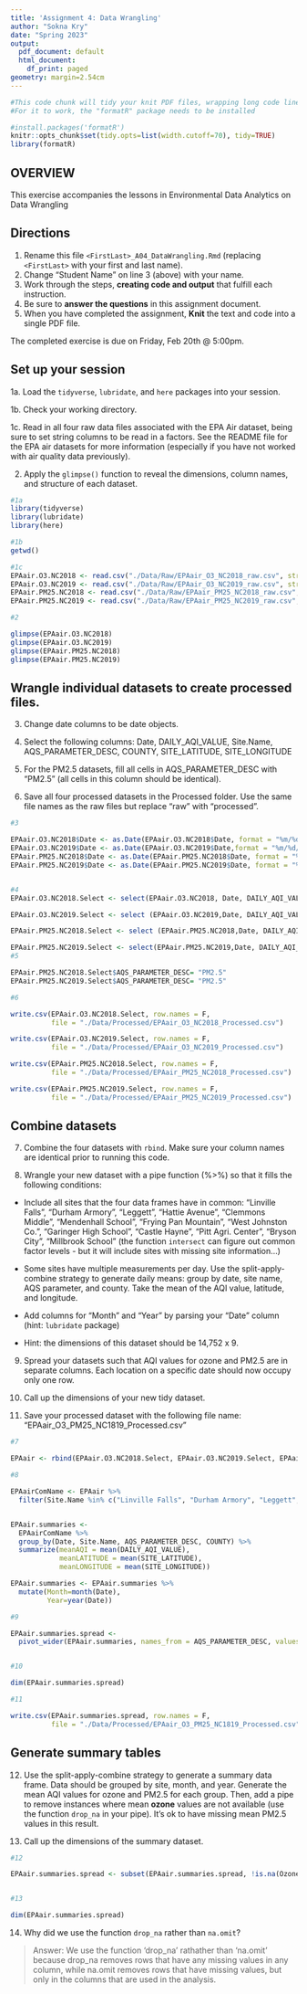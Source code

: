 ```yaml
---
title: 'Assignment 4: Data Wrangling'
author: "Sokna Kry"
date: "Spring 2023"
output:
  pdf_document: default
  html_document:
    df_print: paged
geometry: margin=2.54cm
---
```


```r
#This code chunk will tidy your knit PDF files, wrapping long code lines
#For it to work, the "formatR" package needs to be installed

#install.packages('formatR')
knitr::opts_chunk$set(tidy.opts=list(width.cutoff=70), tidy=TRUE)
library(formatR)
```


## OVERVIEW

This exercise accompanies the lessons in Environmental Data Analytics on Data Wrangling 

## Directions

1.  Rename this file `<FirstLast>_A04_DataWrangling.Rmd` (replacing `<FirstLast>` with your first and last name).
2. Change "Student Name" on line 3 (above) with your name.
3. Work through the steps, **creating code and output** that fulfill each instruction.
4. Be sure to **answer the questions** in this assignment document.
5. When you have completed the assignment, **Knit** the text and code into a single PDF file.

The completed exercise is due on Friday, Feb 20th @ 5:00pm.

## Set up your session 

1a. Load the `tidyverse`,  `lubridate`, and `here` packages into your session.

1b. Check your working directory.

1c. Read in all four raw data files associated with the EPA Air dataset, being sure to set string columns to be read in a factors. See the README file for the EPA air datasets for more information (especially if you have not worked with air quality data previously). 

2. Apply the `glimpse()` function to reveal the dimensions, column names, and structure of each dataset. 

```r
#1a 
library(tidyverse)
library(lubridate)
library(here)

#1b 
getwd()

#1c 
EPAair.O3.NC2018 <- read.csv("./Data/Raw/EPAair_O3_NC2018_raw.csv", stringsAsFactors = TRUE)
EPAair.O3.NC2019 <- read.csv("./Data/Raw/EPAair_O3_NC2019_raw.csv", stringsAsFactors = TRUE)
EPAair.PM25.NC2018 <- read.csv("./Data/Raw/EPAair_PM25_NC2018_raw.csv", stringsAsFactors = TRUE)
EPAair.PM25.NC2019 <- read.csv("./Data/Raw/EPAair_PM25_NC2019_raw.csv", stringsAsFactors = TRUE)

#2 

glimpse(EPAair.O3.NC2018)
glimpse(EPAair.O3.NC2019)
glimpse(EPAair.PM25.NC2018)
glimpse(EPAair.PM25.NC2019)
```


## Wrangle individual datasets to create processed files.

3. Change date columns to be date objects.

4. Select the following columns: Date, DAILY_AQI_VALUE, Site.Name, AQS_PARAMETER_DESC, COUNTY, SITE_LATITUDE, SITE_LONGITUDE

5. For the PM2.5 datasets, fill all cells in AQS_PARAMETER_DESC with "PM2.5" (all cells in this column should be identical).

6. Save all four processed datasets in the Processed folder. Use the same file names as the raw files but replace "raw" with "processed".

```r
#3

EPAair.O3.NC2018$Date <- as.Date(EPAair.O3.NC2018$Date, format = "%m/%d/%y")
EPAair.O3.NC2019$Date <- as.Date(EPAair.O3.NC2019$Date,format = "%m/%d/%y")
EPAair.PM25.NC2018$Date <- as.Date(EPAair.PM25.NC2018$Date, format = "%m/%d/%y")
EPAair.PM25.NC2019$Date <- as.Date(EPAair.PM25.NC2019$Date, format = "%m/%d/%y")


#4
EPAair.O3.NC2018.Select <- select(EPAair.O3.NC2018, Date, DAILY_AQI_VALUE, Site.Name, AQS_PARAMETER_DESC, COUNTY, SITE_LATITUDE, SITE_LONGITUDE)

EPAair.O3.NC2019.Select <- select (EPAair.O3.NC2019,Date, DAILY_AQI_VALUE, Site.Name, AQS_PARAMETER_DESC, COUNTY, SITE_LATITUDE, SITE_LONGITUDE)

EPAair.PM25.NC2018.Select <- select (EPAair.PM25.NC2018,Date, DAILY_AQI_VALUE, Site.Name, AQS_PARAMETER_DESC, COUNTY, SITE_LATITUDE, SITE_LONGITUDE)

EPAair.PM25.NC2019.Select <- select(EPAair.PM25.NC2019,Date, DAILY_AQI_VALUE, Site.Name, AQS_PARAMETER_DESC, COUNTY, SITE_LATITUDE, SITE_LONGITUDE)
#5

EPAair.PM25.NC2018.Select$AQS_PARAMETER_DESC= "PM2.5"
EPAair.PM25.NC2019.Select$AQS_PARAMETER_DESC= "PM2.5"

#6

write.csv(EPAair.O3.NC2018.Select, row.names = F,
          file = "./Data/Processed/EPAair_O3_NC2018_Processed.csv")

write.csv(EPAair.O3.NC2019.Select, row.names = F,
          file = "./Data/Processed/EPAair_O3_NC2019_Processed.csv")

write.csv(EPAair.PM25.NC2018.Select, row.names = F,
          file = "./Data/Processed/EPAair_PM25_NC2018_Processed.csv")

write.csv(EPAair.PM25.NC2019.Select, row.names = F,
          file = "./Data/Processed/EPAair_PM25_NC2019_Processed.csv")


```


## Combine datasets

7. Combine the four datasets with `rbind`. Make sure your column names are identical prior to running this code.

8. Wrangle your new dataset with a pipe function (%>%) so that it fills the following conditions: 

  * Include all sites that the four data frames have in common: "Linville Falls", "Durham Armory", "Leggett", "Hattie Avenue", "Clemmons Middle", "Mendenhall School", "Frying Pan Mountain", "West Johnston Co.", "Garinger High School", "Castle Hayne", "Pitt Agri. Center", "Bryson City", "Millbrook School" (the function `intersect` can figure out common factor levels - but it will include sites with missing site information...) 

  * Some sites have multiple measurements per day. Use the split-apply-combine strategy to generate daily means: group by date, site name, AQS parameter, and county. Take the mean of the AQI value, latitude, and longitude.
  
  * Add columns for "Month" and "Year" by parsing your "Date" column (hint: `lubridate` package)
  
  * Hint: the dimensions of this dataset should be 14,752 x 9.

9. Spread your datasets such that AQI values for ozone and PM2.5 are in separate columns. Each location on a specific date should now occupy only one row.

10. Call up the dimensions of your new tidy dataset.

11. Save your processed dataset with the following file name: "EPAair_O3_PM25_NC1819_Processed.csv"

```r
#7 

EPAair <- rbind(EPAair.O3.NC2018.Select, EPAair.O3.NC2019.Select, EPAair.PM25.NC2018.Select, EPAair.PM25.NC2019.Select)

#8 

EPAairComName <- EPAair %>%
  filter(Site.Name %in% c("Linville Falls", "Durham Armory", "Leggett", "Hattie Avenue", "Clemmons Middle", "Mendenhall School", "Frying Pan Mountain", "West Johnston Co.", "Garinger High School", "Castle Hayne", "Pitt Agri. Center", "Bryson City", "Millbrook School"))


EPAair.summaries <- 
  EPAairComName %>%
  group_by(Date, Site.Name, AQS_PARAMETER_DESC, COUNTY) %>%
  summarize(meanAQI = mean(DAILY_AQI_VALUE),
            meanLATITUDE = mean(SITE_LATITUDE), 
            meanLONGITUDE = mean(SITE_LONGITUDE))

EPAair.summaries <- EPAair.summaries %>%
  mutate(Month=month(Date),
         Year=year(Date))

#9

EPAair.summaries.spread <-
  pivot_wider(EPAair.summaries, names_from = AQS_PARAMETER_DESC, values_from = meanAQI)


#10

dim(EPAair.summaries.spread)

#11

write.csv(EPAair.summaries.spread, row.names = F,
          file = "./Data/Processed/EPAair_O3_PM25_NC1819_Processed.csv")

```


## Generate summary tables

12. Use the split-apply-combine strategy to generate a summary data frame. Data should be grouped by site, month, and year. Generate the mean AQI values for ozone and PM2.5 for each group. Then, add a pipe to remove instances where mean **ozone** values are not available (use the function `drop_na` in your pipe). It's ok to have missing mean PM2.5 values in this result. 

13. Call up the dimensions of the summary dataset.

```r

#12

EPAair.summaries.spread <- subset(EPAair.summaries.spread, !is.na(Ozone))


#13

dim(EPAair.summaries.spread)
```

14. Why did we use the function `drop_na` rather than `na.omit`?

> Answer: We use the function 'drop_na' rathather than 'na.omit' because drop_na removes rows that have any missing values in any column, while na.omit removes rows that have missing values, but only in the columns that are used in the analysis. 

